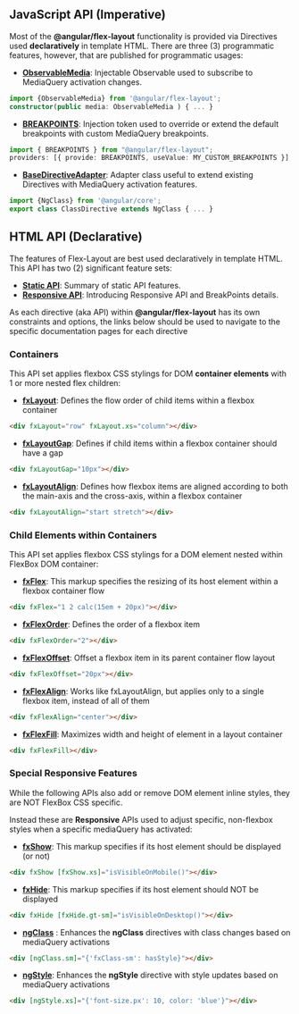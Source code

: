 
<Meta title="主题/Layout 布局/预览" id="flexLayout" />

## JavaScript API (Imperative)

Most of the **@angular/flex-layout** functionality is provided via Directives used **declaratively** in template HTML.
There are three (3) programmatic features, however, that are published for programmatic usages:

- **[ObservableMedia](https://github.com/angular/flex-layout/wiki/ObservableMedia)**:
  Injectable Observable used to subscribe to MediaQuery activation changes.

```typescript
import {ObservableMedia} from '@angular/flex-layout';
constructor(public media: ObservableMedia ) { ... }
```

- **[BREAKPOINTS](https://github.com/angular/flex-layout/wiki/BreakPoints)**:
  Injection token used to override or extend the default breakpoints with custom MediaQuery breakpoints.

```typescript
import { BREAKPOINTS } from "@angular/flex-layout";
providers: [{ provide: BREAKPOINTS, useValue: MY_CUSTOM_BREAKPOINTS }];
```

- **[BaseDirectiveAdapter](https://github.com/angular/flex-layout/wiki/BaseDirectiveAdapter)**:
  Adapter class useful to extend existing Directives with MediaQuery activation features.

```typescript
import {NgClass} from '@angular/core';
export class ClassDirective extends NgClass { ... }
```

## HTML API (Declarative)

The features of Flex-Layout are best used declaratively in template HTML. This API has two (2) significant feature sets:

- **[Static API](https://github.com/angular/flex-layout/wiki/Declarative-API-Overview)**: Summary of static API
  features.
- **[Responsive API](https://github.com/angular/flex-layout/wiki/Responsive-API)**: Introducing Responsive API and
  BreakPoints details.

As each directive (aka API) within **@angular/flex-layout** has its own constraints and options,
the links below should be used to navigate to the specific documentation pages for each directive

### Containers

This API set applies flexbox CSS stylings for DOM **container elements** with 1 or more nested flex children:

- [**fxLayout**](https://github.com/angular/flex-layout/wiki/fxLayout-API):
  Defines the flow order of child items within a flexbox container

```html
<div fxLayout="row" fxLayout.xs="column"></div>
```

- **[fxLayoutGap](https://github.com/angular/flex-layout/wiki/fxLayoutGap-API)**:
  Defines if child items within a flexbox container should have a gap

```html
<div fxLayoutGap="10px"></div>
```

- **[fxLayoutAlign](https://github.com/angular/flex-layout/wiki/fxLayoutAlign-API)**:
  Defines how flexbox items are aligned according to both the main-axis and the cross-axis, within a flexbox container

```html
<div fxLayoutAlign="start stretch"></div>
```

### Child Elements within Containers

This API set applies flexbox CSS stylings for a DOM element nested within FlexBox DOM container:

- **[fxFlex](https://github.com/angular/flex-layout/wiki/fxFlex-API)**:
  This markup specifies the resizing of its host element within a flexbox container flow

```html
<div fxFlex="1 2 calc(15em + 20px)"></div>
```

- **[fxFlexOrder](https://github.com/angular/flex-layout/wiki/fxFlexOrder-API)**:
  Defines the order of a flexbox item

```html
<div fxFlexOrder="2"></div>
```

- **[fxFlexOffset](https://github.com/angular/flex-layout/wiki/fxFlexOffset-API)**:
  Offset a flexbox item in its parent container flow layout

```html
<div fxFlexOffset="20px"></div>
```

- **[fxFlexAlign](https://github.com/angular/flex-layout/wiki/fxFlexAlign-API)**:
  Works like fxLayoutAlign, but applies only to a single flexbox item, instead of all of them

```html
<div fxFlexAlign="center"></div>
```

- **[fxFlexFill](https://github.com/angular/flex-layout/wiki/fxFlexFill-API)**:
  Maximizes width and height of element in a layout container

```html
<div fxFlexFill></div>
```

### Special Responsive Features

While the following APIs also add or remove DOM element inline styles, they are NOT FlexBox CSS specific.

Instead these are **Responsive** APIs used to adjust specific, non-flexbox styles when a specific mediaQuery has
activated:

- **[fxShow](https://github.com/angular/flex-layout/wiki/fxShow-API)**:
  This markup specifies if its host element should be displayed (or not)

```html
<div fxShow [fxShow.xs]="isVisibleOnMobile()"></div>
```

- **[fxHide](https://github.com/angular/flex-layout/wiki/fxHide-API)**:
  This markup specifies if its host element should NOT be displayed

```html
<div fxHide [fxHide.gt-sm]="isVisibleOnDesktop()"></div>
```

- **[ngClass](https://github.com/angular/flex-layout/wiki/ngClass-API)** :
  Enhances the **ngClass** directives with class changes based on mediaQuery activations

```html
<div [ngClass.sm]="{'fxClass-sm': hasStyle}"></div>
```

- **[ngStyle](https://github.com/angular/flex-layout/wiki/ngStyle-API)**:
  Enhances the **ngStyle** directive with style updates based on mediaQuery activations

```html
<div [ngStyle.xs]="{'font-size.px': 10, color: 'blue'}"></div>
```
